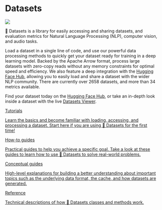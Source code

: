 # Datasets

<img class="float-left !m-0 !border-0 !dark:border-0 !shadow-none !max-w-lg w-[150px]" src="https://huggingface.co/datasets/huggingface/documentation-images/resolve/main/datasets/datasets_logo.png"/>

🤗 Datasets is a library for easily accessing and sharing datasets, and evaluation metrics for Natural Language Processing (NLP), computer vision, and audio tasks.

Load a dataset in a single line of code, and use our powerful data processing methods to quickly get your dataset ready for training in a deep learning model. Backed by the Apache Arrow format, process large datasets with zero-copy reads without any memory constraints for optimal speed and efficiency. We also feature a deep integration with the [Hugging Face Hub](https://huggingface.co/datasets), allowing you to easily load and share a dataset with the wider NLP community. There are currently over 2658 datasets, and more than 34 metrics available. 

Find your dataset today on the [Hugging Face Hub](https://huggingface.co/datasets), or take an in-depth look inside a dataset with the live [Datasets Viewer](https://huggingface.co/datasets/viewer/).

<div class="mt-10">
  <div class="w-full flex flex-col space-y-4 md:space-y-0 md:grid md:grid-cols-2 md:gap-y-4 md:gap-x-5">
    <a class="!no-underline border dark:border-gray-700 p-5 rounded-lg shadow hover:shadow-lg" href="/docs/datasets/tutorial"
      ><div class="w-full text-center bg-gradient-to-br from-blue-400 to-blue-500 rounded-lg py-1.5 font-semibold mb-5 text-white text-lg leading-relaxed">Tutorials</div>
      <p class="text-gray-700">Learn the basics and become familiar with loading, accessing, and processing a dataset. Start here if you are using 🤗 Datasets for the first time!</p>
    </a>
    <a class="!no-underline border dark:border-gray-700 p-5 rounded-lg shadow hover:shadow-lg" href="/docs/datasets/how_to"
      ><div class="w-full text-center bg-gradient-to-br from-indigo-400 to-indigo-500 rounded-lg py-1.5 font-semibold mb-5 text-white text-lg leading-relaxed">How-to guides</div>
      <p class="text-gray-700">Practical guides to help you achieve a specific goal. Take a look at these guides to learn how to use 🤗 Datasets to solve real-world problems.</p>
    </a>
    <a class="!no-underline border dark:border-gray-700 p-5 rounded-lg shadow hover:shadow-lg" href="/docs/datasets/about_arrow"
      ><div class="w-full text-center bg-gradient-to-br from-pink-400 to-pink-500 rounded-lg py-1.5 font-semibold mb-5 text-white text-lg leading-relaxed">Conceptual guides</div>
      <p class="text-gray-700">High-level explanations for building a better understanding about important topics such as the underlying data format, the cache, and how datasets are generated.</p>
   </a>
    <a class="!no-underline border dark:border-gray-700 p-5 rounded-lg shadow hover:shadow-lg" href="/docs/datasets/package_reference/main_classes"
      ><div class="w-full text-center bg-gradient-to-br from-purple-400 to-purple-500 rounded-lg py-1.5 font-semibold mb-5 text-white text-lg leading-relaxed">Reference</div>
      <p class="text-gray-700">Technical descriptions of how 🤗 Datasets classes and methods work.</p>
    </a>
  </div>
</div>
